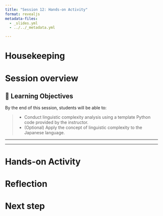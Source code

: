 ```yaml
---
title: "Session 12: Hands-on Activity"
format: revealjs
metadata-files:
  - _slides.yml
  - ../../_metadata.yml

---
```


# Housekeeping


# Session overview


## 🎯 Learning Objectives

By the end of this session, students will be able to:
 
> - Conduct linguistic complexity analysis using a template Python code provided by the instructor.
> - (Optional) Apply the concept of linguistic complexity to the Japanese language.


---


---

# Hands-on Activity



# Reflection



# Next step